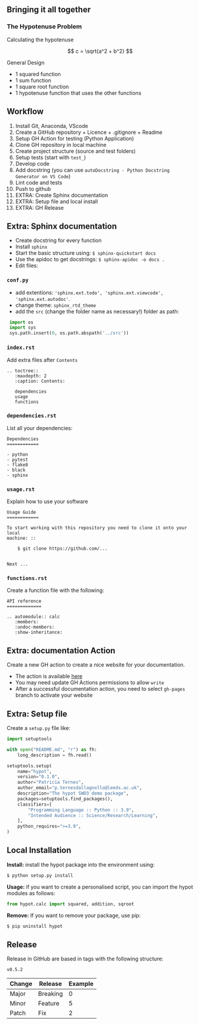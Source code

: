 ## Bringing it all together {.smaller}

### The Hypotenuse Problem

Calculating the hypotenuse

$$ c = \sqrt{a^2 + b^2} $$


General Design

- 1 squared function
- 1 sum function
- 1 square root function
- 1 hypotenuse function that uses the other functions


## Workflow {.smaller}

1. Install Git, Anaconda, VScode
2. Create a GitHub repository + Licence + .gitignore + Readme
3. Setup GH Action for testing (Python Application)
4. Clone GH repository in local machine
5. Create project structure (source and test folders)
6. Setup tests (start with `test_`)
7. Develop code
8. Add docstring (you can use `autoDocstring - Python Docstring Generator on VS Code`)
9. Lint code and tests
10. Push to github
11. EXTRA: Create Sphinx documentation
12. EXTRA: Setup file and local install
13. EXTRA: GH Release

## Extra: Sphinx documentation {.smaller}

- Create docstring for every function
- Install `sphinx`
- Start the basic structure using: `$ sphinx-quickstart docs`
- Use the apidoc to get docstrings: `$ sphinx-apidoc -o docs .`
- Edit files:

::: {.panel-tabset}

### `conf.py`

- add extentions: `'sphinx.ext.todo', 'sphinx.ext.viewcode', 'sphinx.ext.autodoc'`.
- change theme: `sphinx_rtd_theme`
- add the `src` (change the folder name as necessary!) folder as path:

```python
 import os
 import sys
 sys.path.insert(0, os.path.abspath('../src'))
```

### `index.rst`

Add extra files after `Contents`

```
.. toctree::
   :maxdepth: 2
   :caption: Contents:

   dependencies
   usage
   functions
```

### `dependencies.rst`

List all your dependencies:

```
Dependencies
============

- python
- pytest
- flake8
- black
- sphinx
```

### `usage.rst`

Explain how to use your software

```
Usage Guide
============

To start working with this repository you need to clone it onto your local
machine: ::

    $ git clone https://github.com/...


Next ...
```

### `functions.rst`

Create a function file with the following:

```
API reference
=============

.. automodule:: calc
   :members:
   :undoc-members:
   :show-inheritance:
```

:::

## Extra: documentation Action {.smaller}

Create a new GH action to create a nice website for your documentation.

- The action is available [here](https://github.com/patricia-ternes/hypot-2023/blob/main/.github/workflows/documentation.yml)
- You may need update GH Actions permissions to allow `write`
- After a successful documentation action, you need to select `gh-pages` branch to activate your website

## Extra: Setup file

Create a `setup.py` file like:

```python
import setuptools

with open("README.md", "r") as fh:
    long_description = fh.read()

setuptools.setup(
    name="hypot",
    version="0.1.0",
    author="Patricia Ternes",
    author_email="p.ternesdallagnollo@leeds.ac.uk",
    description="The hypot SWD3 demo package",
    packages=setuptools.find_packages(),
    classifiers=[
        "Programming Language :: Python :: 3.9",
        "Intended Audience :: Science/Research/Learning",
    ],
    python_requires=">=3.9",
)
```

## Local Installation

**Install:** install the hypot package into the environment using:

```bash
$ python setup.py install
```

**Usage:** if you want to create a personalised script, you
can import the hypot modules as follows:

```python
from hypot.calc import squared, addition, sqroot
```

**Remove:** If you want to remove your package, use pip:

```bash
$ pip uninstall hypot
```

## Release

Release in GitHub are based in tags with the following structure:

`v0.5.2`

| Change | Release  | Example |
| ------ | -------- | ------- |
| Major  | Breaking | 0       |
| Minor  | Feature  | 5       |
| Patch  | Fix      | 2       |

